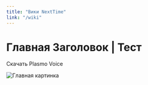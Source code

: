 ```yaml
---
title: "Вики NextTime"
link: "/wiki"
---
```


# Главная Заголовок | Тест

<FatLink href="https://modrinth.com/mod/plasmo-voice">
    Скачать Plasmo Voice
</FatLink>


![Главная картинка]({imagePath}/assets/test/minecraft.png)
